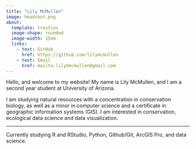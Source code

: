 ```yaml
---
title: "Lily McMullen"
image: headshot.png
about: 
  template: trestles
  image-shape: rounded
  image-width: 15em
  links:
    - text: GitHub
      href: https://github.com/lilymcmullen
    - text: Email
      href: mailto:lilybmcmullen@gmail.com
---
```


Hello, and welcome to my website! My name is Lily McMullen, and I am a second year student at University of Arizona.

I am studying natural resources with a concentration in conservation biology, as well as a minor in computer science and a certificate in geographic information systems (GIS). I am interested in conservation, ecological data science and data visualization.

------------------------------------------------------------------------

Currently studying R and RStudio, Python, Github/Git, ArcGIS Pro, and data science.
